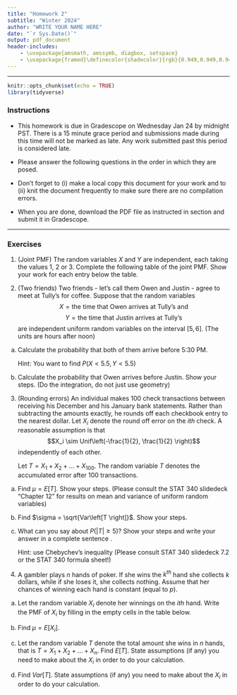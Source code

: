 ```yaml
---
title: "Homework 2"
subtitle: "Winter 2024"
author: "WRITE YOUR NAME HERE"
date: "`r Sys.Date()`"
output: pdf_document
header-includes:
    - \usepackage{amsmath, amssymb, diagbox, setspace}
    - \usepackage{framed}\definecolor{shadecolor}{rgb}{0.949,0.949,0.949}
---
```

\onehalfspacing

* * * 
```r
knitr::opts_chunk$set(echo = TRUE)
library(tidyverse)
```

### Instructions

- This homework is due in Gradescope on Wednesday Jan 24 by midnight PST. There is a 15 minute grace period and submissions made during this time will not be marked as late. Any work submitted past this period is considered late.  

- Please answer the following questions in the order in which they are posed. 

- Don't forget to (i) make a local copy this document for your work and to (ii) knit the document frequently to make sure there are no compilation errors. 

- When you are done, download the PDF file as instructed in section and submit it in Gradescope. 

* * *


### Exercises 

1. (Joint PMF) The random variables $X$ and $Y$ are independent, each taking the values 1, 2 or 3. Complete the following table of the joint PMF. Show your work for each entry below the table.


\begin{table}[h]
\centering
\begin{tabular}{|c|ccc|} \hline
\diagbox{$y$}{$x$} & 1 & 2 & 3 \\ \hline
1 & 0.03 & 0.04 & 0.03 \\
2 & 0.15 & (b) & (c) \\
3 & (a) & (d) & (e) \\ \hline
\end{tabular}
\end{table}


2. (Two friends) Two friends - let's call them Owen and Justin - agree to meet at Tully's for coffee. Suppose that the random variables 
$$X =  \mbox{the time that Owen arrives at Tully's and}$$
$$Y = \mbox{the time that Justin arrives at Tully's}$$
are independent uniform random variables on the interval $[5,6]$. 
(The units are hours after noon)


a. Calculate the probability that both of them arrive before 5:30 PM.

    Hint: You want to find $P(X < 5.5, Y < 5.5)$

b. Calculate the probability that Owen arrives before Justin. Show your steps. (Do the integration, do not just use geometry)

3. (Rounding errors) An individual makes 100 check transactions between receiving his December and his January bank
statements. Rather than subtracting the amounts exactly, he rounds off each checkbook entry to the
nearest dollar. Let $X_i$ denote the round off error on the $ith$ check. A reasonable assumption is that 
$$X_i \sim Unif\left(-\frac{1}{2}, \frac{1}{2} \right)$$
independently of each other.

    Let $T = X_1+X_2+\dots +X_{100}$. The random variable $T$ denotes the accumulated error after 100 transactions.

a. Find $\mu = E\left[T \right]$. Show your steps. (Please consult the STAT 340 slidedeck "Chapter 12" for results on mean and variance of uniform random variables)

b. Find $\sigma = \sqrt{Var\left[T \right]}$. Show your steps.

c. What can you say about $P(|T| \geq 5)$?  Show your steps and write your answer in a complete sentence \textbf{in context}. 

    Hint: use Chebychev's inequality (Please consult STAT 340 slidedeck 7.2 or the STAT 340 formula sheet!)
    
4.  A gambler plays $n$ hands of poker. If she wins the $k^{th}$ hand she collects $k$ dollars, while if she loses it,
she collects nothing. Assume that her chances of
winning each hand is constant (equal to $p$).

a. Let the random variable $X_i$ denote her winnings on the $ith$ hand. Write the PMF of $X_i$ by filling in the empty cells in the table below.

\begin{table}[h]
\centering
\begin{tabular}{|c|c|c|}  \hline
$x$ &  &  \\ \hline
$f(x)$ &  &  \\ \hline
\end{tabular}
\end{table}

b. Find $\mu = E\left[X_i\right]$. 


c. Let the random variable $T$ denote the total amount she wins in $n$ hands, that is $T=X_1+X_2+\dots+X_n$.  Find $E\left[T\right]$. State assumptions (if any) you need to make about the $X_i$ in order to do your calculation.

d. Find $Var\left[T\right]$. State assumptions (if any) you need to make about the $X_i$ in order to do your calculation.

    